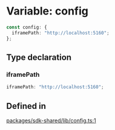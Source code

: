 # Variable: config

```ts
const config: {
  iframePath: "http://localhost:5160";
};
```

## Type declaration

### iframePath

```ts
iframePath: "http://localhost:5160";
```

## Defined in

[packages/sdk-shared/lib/config.ts:1](https://github.com/HappyChainDevs/happychain/blob/cf58ffaf96112a54bbefeea34e6c68ce7f561403/packages/sdk-shared/lib/config.ts#L1)

